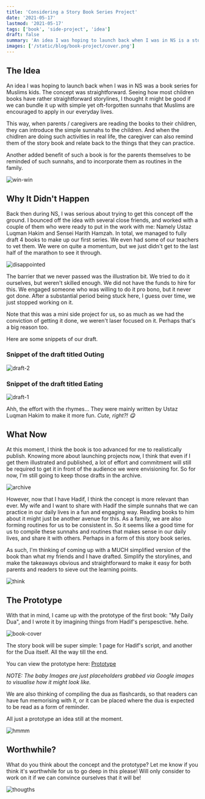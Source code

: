 ```yaml
---
title: 'Considering a Story Book Series Project'
date: '2021-05-17'
lastmod: '2021-05-17'
tags: ['book', 'side-project', 'idea']
draft: false
summary: 'An idea I was hoping to launch back when I was in NS is a storybook series for Muslim kids. Today, I am considering the concept again.'
images: ['/static/blog/book-project/cover.png']
---
```


## The Idea

An idea I was hoping to launch back when I was in NS was a book series for Muslims kids. The concept was straightforward. Seeing how most children books have rather straightforward storylines, I thought it might be good if we can bundle it up with simple yet oft-forgotten sunnahs that Muslims are encouraged to apply in our everyday lives.

This way, when parents / caregivers are reading the books to their children, they can introduce the simple sunnahs to the children. And when the chidlren are doing such activities in real life, the caregiver can also remind them of the story book and relate back to the things that they can practice.

Another added benefit of such a book is for the parents themselves to be reminded of such sunnahs, and to incorporate them as routines in the family.

![win-win](https://media.giphy.com/media/h5cZakvQ2hq0Vw4G22/giphy.gif)

## Why It Didn't Happen

Back then during NS, I was serious about trying to get this concept off the ground. I bounced off the idea with several close friends, and worked with a couple of them who were ready to put in the work with me: Namely Ustaz Luqman Hakim and Sensei Harith Hamzah. In total, we managed to fully draft 4 books to make up our first series. We even had some of our teachers to vet them. We were on quite a momentum, but we just didn't get to the last half of the marathon to see it through.

![disappointed](https://media.giphy.com/media/3oEjI80DSa1grNPTDq/giphy.gif)

The barrier that we never passed was the illustration bit. We tried to do it ourselves, but weren't skilled enough. We did not have the funds to hire for this. We engaged someone who was willing to do it pro bono, but it never got done. After a substantial period being stuck here, I guess over time, we just stopped working on it.

Note that this was a mini side project for us, so as much as we had the conviction of getting it done, we weren't laser focused on it. Perhaps that's a big reason too.

Here are some snippets of our draft.

### Snippet of the draft titled Outing

![draft-2](/static/blog/book-project/draft-2.png)

### Snippet of the draft titled Eating

![draft-1](/static/blog/book-project/draft-1.png)

Ahh, the effort with the rhymes... They were mainly written by Ustaz Luqman Hakim to make it more fun. _Cute, right?! 😋_

## What Now

At this moment, I think the book is too advanced for me to realistically publish. Knowing more about launching projects now, I think that even if I get them illustrated and published, a lot of effort and commitment will still be required to get it in front of the audience we were envisioning for. So for now, I'm still going to keep those drafts in the archive.

![archive](https://media.giphy.com/media/xT77XN4yjW4fNcvYI0/giphy.gif)

However, now that I have Hadif, I think the concept is more relevant than ever. My wife and I want to share with Hadif the simple sunnahs that we can practice in our daily lives in a fun and engaging way. Reading books to him about it might just be another avenue for this. As a family, we are also forming routines for us to be consistent in. So it seems like a good time for us to compile these sunnahs and routines that makes sense in our daily lives, and share it with others. Perhaps in a form of this story book series.

As such, I'm thinking of coming up with a MUCH simplified version of the book than what my friends and I have drafted. Simplify the storylines, and make the takeaways obvious and straightforward to make it easy for both parents and readers to sieve out the learning points.

![think](https://media.giphy.com/media/2H67VmB5UEBmU/giphy.gif)

## The Prototype

With that in mind, I came up with the prototype of the first book: "My Daily Dua", and I wrote it by imagining things from Hadif's perspesctive. hehe.

![book-cover](/static/blog/book-project/cover.png)

The story book will be super simple: 1 page for Hadif's script, and another for the Dua itself. All the way till the end.

You can view the prototype here: [Prototype](https://www.instagram.com/p/CO-k1uhhxM5/)

_NOTE: The baby Images are just placeholders grabbed via Google images to visualise how it might look like._

We are also thinking of compiling the dua as flashcards, so that readers can have fun memorising with it, or it can be placed where the dua is expected to be read as a form of reminder.

All just a prototype an idea still at the moment.

![hmmm](https://media.giphy.com/media/l3nSILUHhuVDuWSnC/giphy.gif)

## Worthwhile?

What do you think about the concept and the prototype? Let me know if you think it's worthwhile for us to go deep in this please! Will only consider to work on it if we can convince ourselves that it will be!

![thougths](https://media.giphy.com/media/3krwpGaiuU6GFxuCYZ/giphy.gif)
